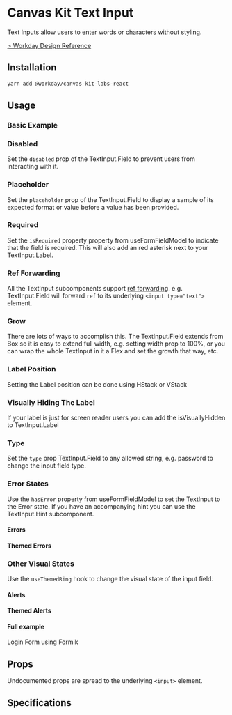 


<Meta title="Labs/Inputs/Text Input/React" component={TextInput} />

# Canvas Kit Text Input

Text Inputs allow users to enter words or characters without styling.

[> Workday Design Reference](https://design.workday.com/components/inputs/text-input)

## Installation

```sh
yarn add @workday/canvas-kit-labs-react
```

## Usage

### Basic Example

<ExampleCodeBlock code={Basic} />

### Disabled

Set the `disabled` prop of the TextInput.Field to prevent users from interacting with it.

<ExampleCodeBlock code={Disabled} />

### Placeholder

Set the `placeholder` prop of the TextInput.Field to display a sample of its expected format or
value before a value has been provided.

<ExampleCodeBlock code={Placeholder} />

### Required

Set the `isRequired` property property from useFormFieldModel to indicate that the field is
required. This will also add an red asterisk next to your TextInput.Label.

<ExampleCodeBlock code={Required} />

### Ref Forwarding

All the TextInput subcomponents support
[ref forwarding](https://reactjs.org/docs/forwarding-refs.html). e.g. TextInput.Field will forward
`ref` to its underlying `<input type="text">` element.

<ExampleCodeBlock code={RefForwarding} />

### Grow

There are lots of ways to accomplish this. The TextInput.Field extends from Box so it is easy to
extend full width, e.g. setting width prop to 100%, or you can wrap the whole TextInput in it a Flex
and set the growth that way, etc.

<ExampleCodeBlock code={Grow} />

### Label Position

Setting the Label position can be done using HStack or VStack

<ExampleCodeBlock code={LabelPosition} />

### Visually Hiding The Label

If your label is just for screen reader users you can add the isVisuallyHidden to TextInput.Label

<ExampleCodeBlock code={HiddenLabel} />

### Type

Set the `type` prop TextInput.Field to any allowed string, e.g. password to change the input field
type.

<ExampleCodeBlock code={Password} />

### Error States

Use the `hasError` property from useFormFieldModel to set the TextInput to the Error state. If you
have an accompanying hint you can use the TextInput.Hint subcomponent.

#### Errors

<ExampleCodeBlock code={Error} />

#### Themed Errors

<ExampleCodeBlock code={ThemedError} />

### Other Visual States

Use the `useThemedRing` hook to change the visual state of the input field.

#### Alerts

<ExampleCodeBlock code={Alert} />

#### Themed Alerts

<ExampleCodeBlock code={ThemedAlert} />

#### Full example

Login Form using Formik

<ExampleCodeBlock code={LoginForm} />

## Props

Undocumented props are spread to the underlying `<input>` element.

<ArgsTable of={TextInput} />

## Specifications

<Specifications file="TextInput.spec.ts" name="Text Input" />
